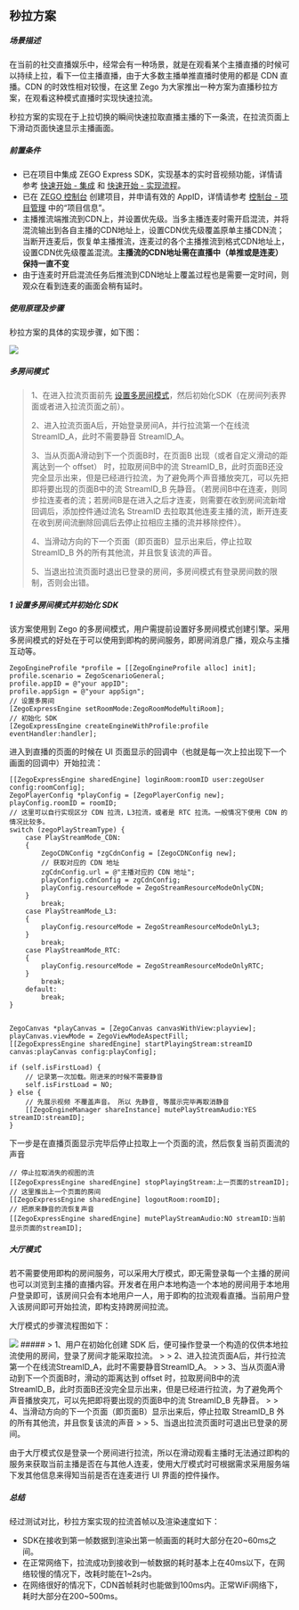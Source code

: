 ## 秒拉方案

##### 场景描述

在当前的社交直播娱乐中，经常会有一种场景，就是在观看某个主播直播的时候可以持续上拉，看下一位主播直播，由于大多数主播单推直播时使用的都是 CDN 直播。CDN 的时效性相对较慢，在这里 Zego 为大家推出一种方案为直播秒拉方案，在观看这种模式直播时实现快速拉流。

秒拉方案的实现在于上拉切换的瞬间快速拉取直播主播的下一条流，在拉流页面上下滑动页面快速显示主播画面。

##### 前置条件
- 已在项目中集成 ZEGO Express SDK，实现基本的实时音视频功能，详情请参考 [快速开始 - 集成](/real-time-video-ios-oc/quick-start/integrating-sdk) 和 [快速开始 - 实现流程](/real-time-video-ios-oc/quick-start/implementing-video-call)。
- 已在 [ZEGO 控制台](https://console.zego.im/) 创建项目，并申请有效的 AppID，详情请参考 [控制台 - 项目管理](/console/project-info) 中的“项目信息”。
- 主播推流端推流到CDN上，并设置优先级。当多主播连麦时需开启混流，并将混流输出到各自主播的CDN地址上，设置CDN优先级覆盖原单主播CDN流；当断开连麦后，恢复单主播推流，连麦过的各个主播推流到格式CDN地址上，设置CDN优先级覆盖混流。**主播流的CDN地址需在直播中（单推或是连麦）保持一直不变**
- 由于连麦时开启混流任务后推流到CDN地址上覆盖过程也是需要一定时间，则观众在看到连麦的画面会稍有延时。

##### 使用原理及步骤

秒拉方案的具体的实现步骤，如下图：
<Frame width="512" height="auto" caption="">
  <img src="https://storage.zego.im/sdk-doc/Pics/quickplay1.png" />
</Frame>

##### 多房间模式

> 1、在进入拉流页面前先 [设置多房间模式](https://doc-zh.zego.im/article/api?doc=express-video-sdk_API~objectivec_ios~class~ZegoExpressEngine#set-room-mode)，然后初始化SDK（在房间列表界面或者进入拉流页面之前）。
>
> 2、进入拉流页面A后，开始登录房间A，并行拉流第一个在线流 StreamID_A，此时不需要静音 StreamID_A。
>
> 3、当从页面A滑动到下一个页面B时，在页面B 出现（或者自定义滑动的距离达到一个 offset） 时，拉取房间B中的流 StreamID_B，此时页面B还没完全显示出来，但是已经进行拉流，为了避免两个声音播放突兀，可以先把即将要出现的页面B中的流 StreamID_B 先静音。（若房间B中在连麦，则同步拉连麦者的流；若房间B是在进入之后才连麦，则需要在收到房间流新增回调后，添加控件通过流名 StreamID 去拉取其他连麦主播的流，断开连麦在收到房间流删除回调后去停止拉相应主播的流并移除控件）。
>
> 4、当滑动方向的下一个页面（即页面B）显示出来后，停止拉取 StreamID_B 外的所有其他流，并且恢复该流的声音。
>
> 5、当退出拉流页面时退出已登录的房间，多房间模式有登录房间数的限制，否则会出错。


##### 1 设置多房间模式并初始化 SDK
该方案使用到 Zego 的多房间模式，用户需提前设置好多房间模式创建引擎。采用多房间模式的好处在于可以使用到即构的房间服务，即房间消息广播，观众与主播互动等。
```objc
ZegoEngineProfile *profile = [[ZegoEngineProfile alloc] init];
profile.scenario = ZegoScenarioGeneral;
profile.appID = @"your appID";
profile.appSign = @"your appSign";
// 设置多房间
[ZegoExpressEngine setRoomMode:ZegoRoomModeMultiRoom];
// 初始化 SDK
[ZegoExpressEngine createEngineWithProfile:profile eventHandler:handler];
```


进入到直播的页面的时候在 UI 页面显示的回调中（也就是每一次上拉出现下一个画面的回调中）开始拉流：
```objc
[[ZegoExpressEngine sharedEngine] loginRoom:roomID user:zegoUser config:roomConfig];
ZegoPlayerConfig *playConfig = [ZegoPlayerConfig new];
playConfig.roomID = roomID;
// 这里可以自行实现区分 CDN 拉流，L3拉流，或者是 RTC 拉流。一般情况下使用 CDN 的情况比较多。
switch (zegoPlayStreamType) {
    case PlayStreamMode_CDN:
    {
        ZegoCDNConfig *zgCdnConfig = [ZegoCDNConfig new];
        // 获取对应的 CDN 地址
        zgCdnConfig.url = @"主播对应的 CDN 地址";
        playConfig.cdnConfig = zgCdnConfig;
        playConfig.resourceMode = ZegoStreamResourceModeOnlyCDN;
    }
        break;
    case PlayStreamMode_L3:
    {
        playConfig.resourceMode = ZegoStreamResourceModeOnlyL3;
    }
        break;
    case PlayStreamMode_RTC:
    {
        playConfig.resourceMode = ZegoStreamResourceModeOnlyRTC;
    }
        break;
    default:
        break;
}


ZegoCanvas *playCanvas = [ZegoCanvas canvasWithView:playview];
playCanvas.viewMode = ZegoViewModeAspectFill;
[[ZegoExpressEngine sharedEngine] startPlayingStream:streamID canvas:playCanvas config:playConfig];

if (self.isFirstLoad) {
    // 记录第一次加载。刚进来的时候不需要静音
    self.isFirstLoad = NO;
} else {
    // 先展示视频 不覆盖声音。 所以 先静音, 等展示完毕再取消静音
    [[ZegoEngineManager shareInstance] mutePlayStreamAudio:YES streamID:streamID];
}
```

下一步是在直播页面显示完毕后停止拉取上一个页面的流，然后恢复当前页面流的声音

```objc
// 停止拉取消失的视图的流
[[ZegoExpressEngine sharedEngine] stopPlayingStream:上一页面的streamID];
// 这里推出上一个页面的房间
[[ZegoExpressEngine sharedEngine] logoutRoom:roomID];
// 把原来静音的流恢复声音
[[ZegoExpressEngine sharedEngine] mutePlayStreamAudio:NO streamID:当前显示页面的streamID];
```

##### 大厅模式
若不需要使用即构的房间服务，可以采用大厅模式，即无需登录每一个主播的房间也可以浏览到主播的直播内容。开发者在用户本地构造一个本地的房间用于本地用户登录即可，该房间只会有本地用户一人，用于即构的拉流观看直播。当前用户登入该房间即可开始拉流，即构支持跨房间拉流。

大厅模式的步骤流程图如下：
<Frame width="512" height="auto" caption="">
  <img src="https://storage.zego.im/sdk-doc/Pics/quickplay2.png" />
</Frame>
##### > 1、用户在初始化创建 SDK 后，便可操作登录一个构造的仅供本地拉流使用的房间，登录了房间才能采取拉流。
>
> 2、进入拉流页面A后，并行拉流第一个在线流StreamID_A，此时不需要静音StreamID_A。
>
> 3、当从页面A滑动到下一个页面B时，滑动的距离达到 offset 时，拉取房间B中的流 StreamID_B，此时页面B还没完全显示出来，但是已经进行拉流，为了避免两个声音播放突兀，可以先把即将要出现的页面B中的流 StreamID_B 先静音。
>
> 4、当滑动方向的下一个页面（即页面B）显示出来后，停止拉取 StreamID_B 外的所有其他流，并且恢复该流的声音
>
> 5、当退出拉流页面时可退出已登录的房间。

由于大厅模式仅是登录一个房间进行拉流，所以在滑动观看主播时无法通过即构的服务来获取当前主播是否在与其他人连麦，使用大厅模式时可根据需求采用服务端下发其他信息来得知当前是否在连麦进行 UI 界面的控件操作。


##### 总结
经过测试对比，秒拉方案实现的拉流首帧以及渲染速度如下：
- SDK在接收到第一帧数据到渲染出第一帧画面的耗时大部分在20~60ms之间。
- 在正常网络下，拉流成功到接收到一帧数据的耗时基本上在40ms以下，在网络较慢的情况下，改耗时能在1~2s内。
- 在网络很好的情况下，CDN首帧耗时也能做到100ms内。正常WiFi网络下，耗时大部分在200~500ms。
